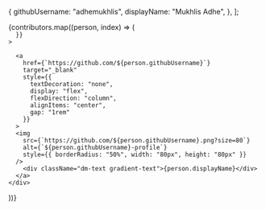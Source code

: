 
<Meta title="Information/Kontributor" />

<style>
  {`
    @font-face {
    font-family: "Dank Mono";
    src: url("./assets/fonts/DankMono-Italic.ttf") format("truetype"),
  }

  .dm-text {
    font-family: "Dank Mono";
  }

  @keyframes gradientText {
    0% {
      background-position: 50% 0%;
    }
    100% {
      background-position: -50% 0%;
    }
  }

  .gradient-text {
    background: linear-gradient(90deg, rgba(215,187,245,1) 0%, rgba(160,118,249,1) 20%, rgba(101,40,247,1) 40%, rgba(101,40,247,1) 60%, rgba(139,90,248,1) 80%, rgba(215,187,245,1) 100%);
    background-size: 500% 100%;
    color: transparent;
    -webkit-background-clip: text;
    background-clip: text;
    animation: gradientText 4s linear infinite;
    font-weight: 600;
    font-size: 1.4rem;
  }

`}
</style>

  {
    githubUsername: "adhemukhlis",
    displayName: "Mukhlis Adhe",
  },
];

<div style={{ display: "flex", flexWrap: "wrap", gap: "1rem" }}>
  {contributors.map((person, index) => (
    <div
      key={index}
      style={{
        width: "12rem",
        backgroundColor: "#F0F0F0",
        padding: "1rem",
        borderRadius: "1rem",

      }}
    >

      <a
        href={`https://github.com/${person.githubUsername}`}
        target="_blank"
        style={{
          textDecoration: "none",
          display: "flex",
          flexDirection: "column",
          alignItems: "center",
          gap: "1rem"
        }}
      >
      <img
        src={`https://github.com/${person.githubUsername}.png?size=80`}
        alt={`${person.githubUsername}-profile`}
        style={{ borderRadius: "50%", width: "80px", height: "80px" }}
      />
        <div className="dm-text gradient-text">{person.displayName}</div>
      </a>
    </div>

))}

</div>
